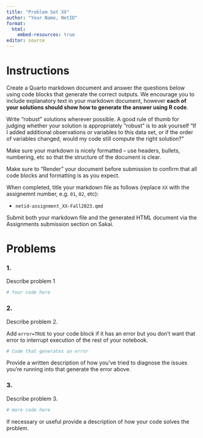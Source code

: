 ```yaml
---
title: "Problem Set XX"
author: "Your Name, NetID"
format: 
  html:
    embed-resources: true
editor: source
---
```



# Instructions

Create a Quarto markdown document and answer the questions below using code blocks that generate the correct outputs. We encourage you to include explanatory text in your markdown document, however **each of your solutions should show how to generate the answer using R code**. 

Write "robust" solutions wherever possible. A good rule of thumb for judging whether your solution is appropriately "robust" is to ask yourself "If I added additional observations or variables to this data set, or if the order of variables changed, would my code still compute the right solution?"

Make sure your markdown is nicely formatted -- use headers, bullets, numbering, etc so that the structure of the document is clear.

Make sure to "Render" your document before submission to confirm that all code blocks and formatting is as you expect.

When completed, title your markdown file as follows (replace `XX` with the assignemnt number, e.g. `01`, `02`, etc):

-   `netid-assignment_XX-Fall2023.qmd`

Submit both your markdown file and the generated HTML document via the Assignments submission section on Sakai.



# Problems

### 1. 

Describe problem 1

```r
# Your code here
```


### 2. 

Describe problem 2.

Add `error=TRUE` to your code block if it has an error but you don't want that error to interrupt execution of the rest of your notebook.

```r
# Code that generates an error
```

Provide a written description of how you've tried to diagnose the issues you're running into that generate the error above.

### 3. 

Describe problem 3.

```r
# more code here
```

If necessary or useful provide a description of how your code solves the problem.


